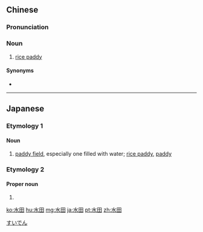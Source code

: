 ==Chinese==
{{zh-forms}}

===Pronunciation===
{{zh-pron
|m=shuǐtián
|c=seoi2 tin4
|mn=chúi-chhân
|cat=n
}}

===Noun===
{{zh-noun}}

# [[rice paddy]]

====Synonyms====
* {{zh-l|稻田}}

----

==Japanese==

===Etymology 1===
{{ja-kanjitab|すい|でん|yomi=o}}

====Noun====
{{ja-noun|すいでん}}

# [[paddy field]], especially one filled with water; [[rice paddy]], [[paddy]]

===Etymology 2===
{{ja-kanjitab|みず|た|yomi=k}}

====Proper noun====
{{ja-pos|proper|みずた}}

# {{surname|lang=ja|sort=みずた}}

[[Category:ja:Agriculture|すいでん]]

[[ko:水田]]
[[hu:水田]]
[[mg:水田]]
[[ja:水田]]
[[pt:水田]]
[[zh:水田]]